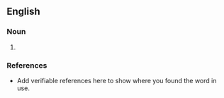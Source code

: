 ==English==

===Noun===
{{en-noun}}

# {{a portmanteau term for the hybrid cross of a [[yak]] and the American Bison, colloquially called [[buffalo]].}}

===References===
*Add verifiable references here to show where you found the word in use.